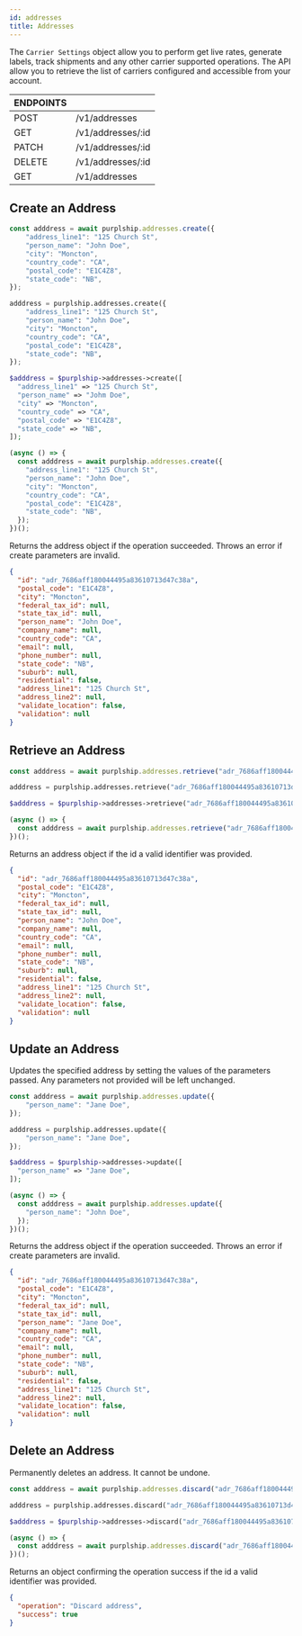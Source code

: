 ```yaml
---
id: addresses
title: Addresses
---
```


The `Carrier Settings` object allow you to perform get live rates, generate labels,
track shipments and any other carrier supported operations. The API allow you to
retrieve the list of carriers configured and accessible from your account.


<div id="tailwind">
  <table class="table-auto">
    <thead>
      <tr>
        <th>ENDPOINTS</th>
        <th></th>
      </tr>
    </thead>
    <tbody>
      <tr>
        <td>POST</td>
        <td>/v1/addresses</td>
      </tr>
      <tr>
        <td>GET</td>
        <td>/v1/addresses/:id</td>
      </tr>
      <tr>
        <td>PATCH</td>
        <td>/v1/addresses/:id</td>
      </tr>
      <tr>
        <td>DELETE</td>
        <td>/v1/addresses/:id</td>
      </tr>
      <tr>
        <td>GET</td>
        <td>/v1/addresses</td>
      </tr>
    </tbody>
  </table>
</div>


## Create an Address


<div id="tabs">
<Tabs>
<TabItem value="node" label="Node">

```javascript
const adddress = await purplship.addresses.create({
	"address_line1": "125 Church St",
	"person_name": "John Doe",
	"city": "Moncton",
	"country_code": "CA",
	"postal_code": "E1C4Z8",
	"state_code": "NB",
});
```

</TabItem>
<TabItem value="python" label="Python">

```python
adddress = purplship.addresses.create({
	"address_line1": "125 Church St",
	"person_name": "John Doe",
	"city": "Moncton",
	"country_code": "CA",
	"postal_code": "E1C4Z8",
	"state_code": "NB",
});
```

</TabItem>
<TabItem value="php" label="PHP">

```php
$adddress = $purplship->addresses->create([
  "address_line1" => "125 Church St",
  "person_name" => "Johm Doe",
  "city" => "Moncton",
  "country_code" => "CA",
  "postal_code" => "E1C4Z8",
  "state_code" => "NB",
]);
```

</TabItem>
<TabItem value="js" label="Javascript">

```javascript
(async () => {
  const adddress = await purplship.addresses.create({
    "address_line1": "125 Church St",
    "person_name": "John Doe",
    "city": "Moncton",
    "country_code": "CA",
    "postal_code": "E1C4Z8",
    "state_code": "NB",
  });
})();
```

</TabItem>
</Tabs>
</div>

Returns the address object if the operation succeeded.
Throws an error if create parameters are invalid.

<div id="tabs">

```json
{
  "id": "adr_7686aff180044495a83610713d47c38a",
  "postal_code": "E1C4Z8",
  "city": "Moncton",
  "federal_tax_id": null,
  "state_tax_id": null,
  "person_name": "John Doe",
  "company_name": null,
  "country_code": "CA",
  "email": null,
  "phone_number": null,
  "state_code": "NB",
  "suburb": null,
  "residential": false,
  "address_line1": "125 Church St",
  "address_line2": null,
  "validate_location": false,
  "validation": null
}
```

</div>

## Retrieve an Address


<div id="tabs">
<Tabs>
<TabItem value="node" label="Node">

```javascript
const adddress = await purplship.addresses.retrieve("adr_7686aff180044495a83610713d47c38a");
```

</TabItem>
<TabItem value="python" label="Python">

```python
adddress = purplship.addresses.retrieve("adr_7686aff180044495a83610713d47c38a");
```

</TabItem>
<TabItem value="php" label="PHP">

```php
$adddress = $purplship->addresses->retrieve("adr_7686aff180044495a83610713d47c38a");
```

</TabItem>
<TabItem value="js" label="Javascript">

```javascript
(async () => {
  const adddress = await purplship.addresses.retrieve("adr_7686aff180044495a83610713d47c38a");
})();
```

</TabItem>
</Tabs>
</div>

Returns an address object if the id a valid identifier was provided.

<div id="tabs">

```json
{
  "id": "adr_7686aff180044495a83610713d47c38a",
  "postal_code": "E1C4Z8",
  "city": "Moncton",
  "federal_tax_id": null,
  "state_tax_id": null,
  "person_name": "John Doe",
  "company_name": null,
  "country_code": "CA",
  "email": null,
  "phone_number": null,
  "state_code": "NB",
  "suburb": null,
  "residential": false,
  "address_line1": "125 Church St",
  "address_line2": null,
  "validate_location": false,
  "validation": null
}
```

</div>

## Update an Address

Updates the specified address by setting the values of the parameters passed.
Any parameters not provided will be left unchanged.

<div id="tabs">
<Tabs>
<TabItem value="node" label="Node">

```javascript
const adddress = await purplship.addresses.update({
	"person_name": "Jane Doe",
});
```

</TabItem>
<TabItem value="python" label="Python">

```python
adddress = purplship.addresses.update({
	"person_name": "Jane Doe",
});
```

</TabItem>
<TabItem value="php" label="PHP">

```php
$adddress = $purplship->addresses->update([
  "person_name" => "Jane Doe",
]);
```

</TabItem>
<TabItem value="js" label="Javascript">

```javascript
(async () => {
  const adddress = await purplship.addresses.update({
    "person_name": "John Doe",
  });
})();
```

</TabItem>
</Tabs>
</div>

Returns the address object if the operation succeeded.
Throws an error if create parameters are invalid.

<div id="tabs">

```json
{
  "id": "adr_7686aff180044495a83610713d47c38a",
  "postal_code": "E1C4Z8",
  "city": "Moncton",
  "federal_tax_id": null,
  "state_tax_id": null,
  "person_name": "Jane Doe",
  "company_name": null,
  "country_code": "CA",
  "email": null,
  "phone_number": null,
  "state_code": "NB",
  "suburb": null,
  "residential": false,
  "address_line1": "125 Church St",
  "address_line2": null,
  "validate_location": false,
  "validation": null
}
```

</div>


## Delete an Address

Permanently deletes an address. It cannot be undone.

<div id="tabs">
<Tabs>
<TabItem value="node" label="Node">

```javascript
const adddress = await purplship.addresses.discard("adr_7686aff180044495a83610713d47c38a");
```

</TabItem>
<TabItem value="python" label="Python">

```python
adddress = purplship.addresses.discard("adr_7686aff180044495a83610713d47c38a");
```

</TabItem>
<TabItem value="php" label="PHP">

```php
$adddress = $purplship->addresses->discard("adr_7686aff180044495a83610713d47c38a");
```

</TabItem>
<TabItem value="js" label="Javascript">

```javascript
(async () => {
  const adddress = await purplship.addresses.discard("adr_7686aff180044495a83610713d47c38a");
})();
```

</TabItem>
</Tabs>
</div>

Returns an object confirming the operation success if the id a valid identifier was provided.

<div id="tabs">

```json
{
  "operation": "Discard address",
  "success": true
}
```

</div>
